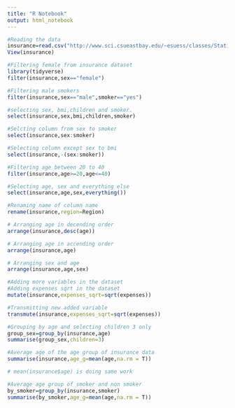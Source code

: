 ---
title: "R Notebook"
output: html_notebook
---

```{r}
#Reading the data
insurance=read.csv("http://www.sci.csueastbay.edu/~esuess/classes/Statistics_6620/Presentations/ml10/insurance.csv")
View(insurance)
```
```{r}
#Filtering female from insurance dataset
library(tidyverse)
filter(insurance,sex=="female")
```
```{r}
#Filtering male smokers
filter(insurance,sex=="male",smoker=="yes")
```

```{r}
#selecting sex, bmi,children and smoker.
select(insurance,sex,bmi,children,smoker)
```

```{r}
#Selcting column from sex to smoker 
select(insurance,sex:smoker)
```
```{r}
#Selecting column except sex to bmi
select(insurance,-(sex:smoker))
```
```{r}
#Filtering age between 20 to 40
filter(insurance,age>=20,age<=40)
```
```{r}
#Selecting age, sex and everything else 
select(insurance,age,sex,everything())
```


```{r}
#Renaming name of column name 
rename(insurance,region=Region)
```
```{r}
# Arranging age in decending order
arrange(insurance,desc(age))
```
```{r}
# Arranging age in accending order
arrange(insurance,age)
```
```{r}
# Arranging sex and age 
arrange(insurance,age,sex)
```
```{r}
#Adding more variables in the dataset
#Adding expenses sqrt in the dataset
mutate(insurance,expenses_sqrt=sqrt(expenses))
```
```{r}
#Transmitting new added variable
transmute(insurance,expenses_sqrt=sqrt(expenses))
```

```{r}
#Grouping by age and selecting children 3 only
group_sex=group_by(insurance,age)
summarise(group_sex,children=3)
```
```{r}
#Average age of the age group of insurance data
summarise(insurance,age_g=mean(age,na.rm = T))

# mean(insurance$age) is doing same work
```
```{r}
#Average age group of smoker and non smoker 
by_smoker=group_by(insurance,smoker)
summarise(by_smoker,age_g=mean(age,na.rm = T))
```



